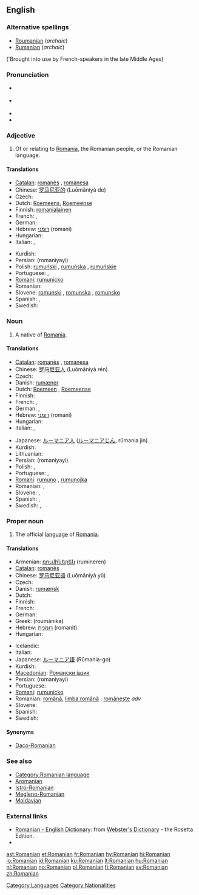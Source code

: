 {{also|romanian}}
==English==
{{wikipedia}}

===Alternative spellings===
* [[Roumanian]] (''archaic'')
* [[Rumanian]] (''archaic'')
('Brought into use by French-speakers in the late Middle Ages)

===Pronunciation===
* {{a|UK}} {{IPA|/ɹəʊ'meɪniən/}}
* {{a|US}} {{IPA|/ɹoʊ'meɪniən/}}
* {{Audio-IPA|en-us-Romanian.ogg|Audio (US)}}
* {{rhymes|eɪniən}}

===Adjective===
{{en-adj|-}}

# Of or relating to [[Romania]], the Romanian people, or the Romanian language.

====Translations====
{{trans-top|of or relating to Romania, its people, or language}}
* [[Catalan]]: [[romanès]] {{m}}, [[romanesa]] {{f}}
* Chinese: [[罗马尼亚的]] (Luōmǎníyà de)
* Czech: {{t-|cs|rumunský|m}}
* Dutch: [[Roemeens]], [[Roemeense]]
* Finnish: [[romanialainen]] <!--"lainen" = person-->
* French: {{t+|fr|roumain|m}}, {{t+|fr|roumaine|f}}
* German: {{t+|de|rumänisch}}
* Hebrew: [[רומני]] (romani)
* Hungarian: {{t+|hu|román}}
* Italian: {{t+|it|romeno|m}}, {{t-|it|romena|f}}
{{trans-mid}}
* Kurdish: {{KUchar|[[ڕۆمانی]]}}
* Persian: {{fa-Arab|[[رومانیایی]]}} (romaniyayi)
* Polish: [[rumuński]] {{m}}, [[rumuńska]] {{f}}, [[rumuńskie]] {{n}}
* Portuguese: {{t+|pt|romeno|m}}, {{t-|pt|romena|f}}
* [[Romani]]: [[rumunicko]]
* Romanian: {{t+|ro|românesc|m}}
* Slovene: [[romunski]] {{m}}, [[romunska]] {{f}}, [[romunsko]] {{n}}
* Spanish: {{t+|es|rumano|m}}, {{t-|es|rumana|f}}
* Swedish: {{t+|sv|rumänsk}}
{{trans-bottom}}

===Noun===
{{en-noun}}

# A native of [[Romania]].

====Translations====
{{trans-top|native of Romania}}
* [[Catalan]]: [[romanès]] {{m}}, [[romanesa]] {{f}}
* Chinese: [[罗马尼亚人]] (Luōmǎníyà rén)
* Czech: {{t-|cs|Rumun|m}}
* Danish: [[rumæner]] {{c}}
* Dutch: [[Roemeen]] {{m}}, [[Roemeense]] {{f}}
* Finnish: {{t+|fi|romanialainen}}
* French: {{t+|fr|Roumain|m}}, {{t+|fr|Roumaine|f}}
* German: {{t+|de|Rumäne|m}}, {{t+|de|Rumänin|f}}
* Hebrew: [[רומני]] (romani)
* Hungarian: {{t+|hu|román}}
* Italian: {{t+|it|romeno|m}}, {{t-|it|romena|f}}
{{trans-mid}}
* Japanese: [[ルーマニア人]] ([[ルーマニアじん]], rūmania jin)
* Kurdish: {{KUchar|[[ڕۆمانی]]}}
* Lithuanian: {{t+|lt|rumunas|m|xs=Lithuanian}}
* Persian: {{fa-Arab|[[رومانیایی]]}} (romaniyayi)
* Polish: {{t+|pl|Rumun|m}}, {{t+|pl|Rumunka|f}}
* Portuguese: {{t+|pt|romeno|m}}, {{t-|pt|romena|f}}
* [[Romani]]: [[rumuno]] {{m}}, [[rumunojka]] {{m}}
* Romanian: {{t+|ro|român|m}}, {{t+|ro|româncă|f}}
* Slovene: {{t+|sl|Romun|m}}, {{t-|sl|Romunka|f}}
* Spanish: {{t+|es|rumano|m}}, {{t-|es|rumana|f}}
* Swedish: {{t+|sv|rumän|m}}, {{t+|sv|rumänska|f}}
{{trans-bottom}}

===Proper noun===
{{en-proper-noun}}

# The official [[language]] of [[Romania]].

====Translations====
{{trans-top|official language of Romania}}
* Armenian: [[ռումիներեն]] (rumineren)
* [[Catalan]]: [[romanès]] {{m}}
* Chinese: [[罗马尼亚语]] (Luōmǎníyà yǔ)
* Czech: {{t|cs|rumunština|f}}
* Danish: [[rumænsk]]
* Dutch: {{t+|nl|Roemeens|n}}
* Finnish: {{t+|fi|romania}}
* French: {{t+|fr|roumain|m}}
* German: {{t+|de|Rumänisch|n}}
* Greek: {{t+|el|ρουμάνικα|n|p|sc=Grek}} (roumánika)
* Hebrew: [[רומנית]] (romanit)
* Hungarian: {{t+|hu|román}}
{{trans-mid}}
* Icelandic: {{t+|is|rúmenska|f}}
* Italian: {{t+|it|romeno|m}}
* Japanese: [[ルーマニア語]] (Rūmania-go)
* Kurdish: {{KUchar|[[ڕۆمانی]]}}
* [[Macedonian]]: [[Романски јазик]]
* Persian: {{fa-Arab|[[رومانیایی]]}} (romaniyayi)
* Portuguese: {{t+|pt|romeno|m}}
* [[Romani]]: [[rumunicko]]
* Romanian: [[română]], [[limba română]] {{f}}; [[româneşte]] ''adv''
* Slovene: {{t+|sl|romunščina|f}}
* Spanish: {{t+|es|rumano|m}}
* Swedish: {{t+|sv|rumänska}}
{{trans-bottom}}

====Synonyms====
* [[Daco-Romanian]]

===See also===
* [[:Category:Romanian language|Category:Romanian language]]
* [[Aromanian]]
* [[Istro-Romanian]]
* [[Megleno-Romanian]]
* [[Moldavian]]

===External links===
{{interwiktionary|code=ro}}
* [http://www.websters-online-dictionary.org/definition/Romanian-english/ Romanian - English Dictionary]: from [http://www.websters-online-dictionary.org/ Webster's Dictionary] - the Rosetta Edition.
* {{ISO 639|link=Ethnologue|1code=ro|code=ron}}

[[Category:Languages]]
[[Category:Nationalities]]

[[ast:Romanian]]
[[et:Romanian]]
[[fr:Romanian]]
[[hy:Romanian]]
[[hi:Romanian]]
[[io:Romanian]]
[[id:Romanian]]
[[ku:Romanian]]
[[lt:Romanian]]
[[hu:Romanian]]
[[nl:Romanian]]
[[no:Romanian]]
[[pl:Romanian]]
[[fi:Romanian]]
[[sv:Romanian]]
[[zh:Romanian]]
